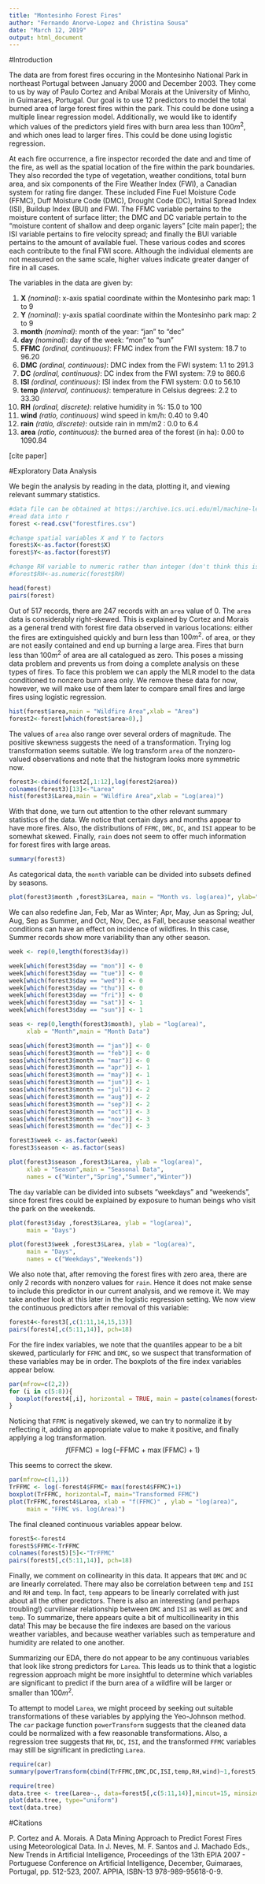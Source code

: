 ```yaml
---
title: "Montesinho Forest Fires"
author: "Fernando Anorve-Lopez and Christina Sousa"
date: "March 12, 2019"
output: html_document
---
```

#Introduction

The data are from forest fires occuring in the Montesinho National Park in northeast Portugal between January 2000 and December 2003. They come to us by way of Paulo Cortez and Anibal Morais at the University of Minho, in Guimaraes, Portugal. Our goal is to use 12 predictors to model the total burned area of large forest fires within the park. This could be done using a multiple linear regression model. Additionally, we would like to identify which values of the predictors yield fires with burn area less than $100m^2$, and which ones lead to larger fires. This could be done using logistic regression.

At each fire occurrence, a fire inspector recorded the date and and time of the fire, as well as the spatial location of the fire within the park boundaries. They also recorded the type of vegetation, weather conditions, total burn area, and six components of the Fire Weather Index (FWI), a Canadian system for rating fire danger. These included Fine Fuel Moisture Code (FFMC), Duff Moisture Code (DMC), Drought Code (DC), Initial Spread Index (ISI), Buildup Index (BUI) and FWI. The FFMC variable pertains to the moisture content of surface litter; the DMC and DC variable pertain to the "moisture content of shallow and deep organic layers" [cite main paper]; the ISI variable pertains to fire velocity spread; and finally the BUI variable pertains to the amount of available fuel. These various codes and scores each contribute to the final FWI score. Although the individual elements are not measured on the same scale, higher values indicate greater danger of fire in all cases. 

The variables in the data are given by:

   1. **X** *(nominal)*: x-axis spatial coordinate within the Montesinho park map: 1 to 9
   2. **Y** *(nominal)*: y-axis spatial coordinate within the Montesinho park map: 2 to 9
   3. **month** *(nominal)*: month of the year: "jan" to "dec" 
   4. **day** *(nominal)*: day of the week: "mon" to "sun"
   5. **FFMC** *(ordinal, continuous)*: FFMC index from the FWI system: 18.7 to 96.20
   6. **DMC** *(ordinal, continuous)*: DMC index from the FWI system: 1.1 to 291.3 
   7. **DC** *(ordinal, continuous)*: DC index from the FWI system: 7.9 to 860.6 
   8. **ISI** *(ordinal, continuous)*: ISI index from the FWI system: 0.0 to 56.10
   9. **temp** *(interval, continuous)*: temperature in Celsius degrees: 2.2 to 33.30
   10. **RH** *(ordinal, discrete)*: relative humidity in %: 15.0 to 100
   11. **wind** *(ratio, continuous)* wind speed in km/h: 0.40 to 9.40 
   12. **rain** *(ratio, discrete)*: outside rain in mm/m2 : 0.0 to 6.4 
   13. **area** *(ratio, continuous)*: the burned area of the forest (in ha): 0.00 to 1090.84 
  
[cite paper]
    
    
#Exploratory Data Analysis

We begin the analysis by reading in the data, plotting it, and viewing relevant summary statistics.

```r
#data file can be obtained at https://archive.ics.uci.edu/ml/machine-learning-databases/forest-fires/
#read data into r
forest <-read.csv("forestfires.csv")

#change spatial variables X and Y to factors
forest$X<-as.factor(forest$X)
forest$Y<-as.factor(forest$Y)

#change RH variable to numeric rather than integer (don't think this is needed)
#forest$RH<-as.numeric(forest$RH)

head(forest)
pairs(forest)
```

Out of 517 records, there are 247 records with an `area` value of 0. The `area` data is considerably right-skewed. This is explained by Cortez and Morais as a general trend with forest fire data observed in various locations: either the fires are extinguished quickly and burn less than $100m^2.$ of area, or they are not easily contained and end up burning a large area. Fires that burn less than $100m^2$ of area are all catalogued as zero. This poses a missing data problem and prevents us from doing a complete analysis on these types of fires. To face this problem we can apply the MLR model to the data conditioned to nonzero burn area only. We remove these data for now, however, we will make use of them later to compare small fires and large fires using logistic regression.

```r
hist(forest$area,main = "Wildfire Area",xlab = "Area")
forest2<-forest[which(forest$area>0),]
```


The values of `area` also range over several orders of magnitude.  The positive skewness suggests the need of a transformation. Trying log transformation seems suitable. We log transform `area` of the nonzero-valued observations and note that the histogram looks more symmetric now.

```r
forest3<-cbind(forest2[,1:12],log(forest2$area))
colnames(forest3)[13]<-"Larea"
hist(forest3$Larea,main = "Wildfire Area",xlab = "Log(area)")
```

With that done, we turn out attention to the other relevant summary statistics of the data. We notice that certain days and months appear to have more fires. Also, the distributions of `FFMC`, `DMC`, `DC`, and `ISI` appear to be somewhat skewed. Finally, `rain` does not seem to offer much information for forest fires with large areas.

```r
summary(forest3)
```


As categorical data, the `month` variable can be divided into subsets defined by seasons. 

```r
plot(forest3$month ,forest3$Larea, main = "Month vs. log(area)", ylab="log(area)")
``` 

We can also redefine Jan, Feb, Mar as Winter; Apr, May, Jun as Spring; Jul, Aug, Sep as Summer, and Oct, Nov, Dec, as Fall, because seasonal weather conditions can have an effect on incidence of wildfires. In this case, Summer records show more variability than any other season.

```r

week <- rep(0,length(forest3$day))

week[which(forest3$day == "mon")] <- 0
week[which(forest3$day == "tue")] <- 0
week[which(forest3$day == "wed")] <- 0
week[which(forest3$day == "thu")] <- 0
week[which(forest3$day == "fri")] <- 0
week[which(forest3$day == "sat")] <- 1
week[which(forest3$day == "sun")] <- 1

seas <- rep(0,length(forest3$month), ylab = "log(area)",
     xlab = "Month",main = "Month Data")

seas[which(forest3$month == "jan")] <- 0
seas[which(forest3$month == "feb")] <- 0
seas[which(forest3$month == "mar")] <- 0
seas[which(forest3$month == "apr")] <- 1
seas[which(forest3$month == "may")] <- 1
seas[which(forest3$month == "jun")] <- 1
seas[which(forest3$month == "jul")] <- 2
seas[which(forest3$month == "aug")] <- 2
seas[which(forest3$month == "sep")] <- 2
seas[which(forest3$month == "oct")] <- 3
seas[which(forest3$month == "nov")] <- 3
seas[which(forest3$month == "dec")] <- 3

forest3$week <- as.factor(week)
forest3$season <- as.factor(seas)
```

```r
plot(forest3$season ,forest3$Larea, ylab = "log(area)",
     xlab = "Season",main = "Seasonal Data",
     names = c("Winter","Spring","Summer","Winter"))
```

The `day` variable can be divided into subsets "weekdays" and "weekends", since forest fires could be explained by exposure to human beings who visit the park on the weekends. 

```r
plot(forest3$day ,forest3$Larea, ylab = "log(area)",
     main = "Days")

plot(forest3$week ,forest3$Larea, ylab = "log(area)",
     main = "Days",
     names = c("Weekdays","Weekends"))
```


We also note that, after removing the forest fires with zero area, there are only 2 records with nonzero values for `rain`. Hence it does not make sense to include this predictor in our current analysis, and we remove it. We may take another look at this later in the logistic regression setting. We now view the continuous predictors after removal of this variable:

```r
forest4<-forest3[,c(1:11,14,15,13)]
pairs(forest4[,c(5:11,14)], pch=18)

```

For the fire index variables, we note that the quantiles appear to be a bit skewed, particularly for `FFMC` and `DMC`, so we suspect that transformation of these variables may be in order. The boxplots of the fire index variables appear below.



```r

par(mfrow=c(2,2))
for (i in c(5:8)){
  boxplot(forest4[,i], horizontal = TRUE, main = paste(colnames(forest4)[i]))
}
```

Noticing that `FFMC` is negatively skewed, we can try to normalize it by reflecting it, adding an appropriate value to make it positive, and finally applying a log transformation. $$f(\text{FFMC}) = \log(-\text{FFMC}+ \max(\text{FFMC})+1) $$

This seems to correct the skew. 

```r
par(mfrow=c(1,1))
TrFFMC <- log(-forest4$FFMC+ max(forest4$FFMC)+1)
boxplot(TrFFMC, horizontal=T, main="Transformed FFMC")
plot(TrFFMC,forest4$Larea, xlab = "f(FFMC)" , ylab = "log(area)",
     main = "FFMC vs. log(Area)")
```


The final cleaned continuous variables appear below.

```r
forest5<-forest4
forest5$FFMC<-TrFFMC
colnames(forest5)[5]<-"TrFFMC"
pairs(forest5[,c(5:11,14)], pch=18)
```

Finally, we comment on collinearity in this data. It appears that `DMC` and `DC` are linearly correlated. There may also be correlation between `temp` and `ISI` and `RH` and `temp`. In fact, `temp` appears to be linearly correlated with just about all the other predictors. There is also an interesting (and perhaps troubling!) curvilinear relationship between `DMC` and `ISI` as well as `DMC` and `temp`. To summarize, there appears quite a bit of multicollinearity in this data! This may be because the fire indexes are based on the various weather variables, and  because weather variables such as temperature and humidity are related to one another.

Summarizing our EDA, there do not appear to be any continuous variables that look like strong predictors for `Larea`. This leads us to think that a logistic regression approach might be more insightful to determine which variables are significant to predict if the burn area of a wildfire will be larger or smaller than $100m^2.$

To attempt to model `Larea`, we might proceed by seeking out suitable transformations of these variables by applying the Yeo-Johnson method. The `car` package function `powerTransform` suggests that the cleaned data could be normalized with a few reasonable transformations. Also, a regression tree suggests that `RH`, `DC`, `ISI`, and the transformed `FFMC` variables may still be significant in predicting `Larea`.


```r
require(car)
summary(powerTransform(cbind(TrFFMC,DMC,DC,ISI,temp,RH,wind)~1,forest5,family="yjPower"))

```

```r
require(tree)
data.tree <- tree(Larea~., data=forest5[,c(5:11,14)],mincut=15, minsize=35)
plot(data.tree, type="uniform")
text(data.tree)


```


#Citations

P. Cortez and A. Morais. A Data Mining Approach to Predict Forest Fires using Meteorological Data. 
  In J. Neves, M. F. Santos and J. Machado Eds., New Trends in Artificial Intelligence, 
  Proceedings of the 13th EPIA 2007 - Portuguese Conference on Artificial Intelligence, December, 
  Guimaraes, Portugal, pp. 512-523, 2007. APPIA, ISBN-13 978-989-95618-0-9. 